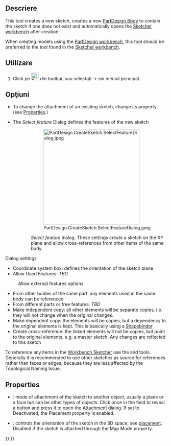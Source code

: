 <languages/>

{{Docnav
|[[PartDesign_Body|Create body]]
|[[PartDesign_ShapeBinder|Create a shape binder]]
|[[PartDesign_Workbench|PartDesign]]
|IconL=PartDesign_Body.svg
|IconR=PartDesign_ShapeBinder.svg
|IconC=Workbench_PartDesign.svg
}}

<div class="mw-translate-fuzzy">
{{GuiCommand|Name=PartDesign NewSketch|Workbenches=[[PartDesign Workbench|PartDesign]], Complete|MenuLocation=Part Design → Create sketch|Shortcut=|SeeAlso=}}
</div>

<span id="Description"></span>
==Descriere==

This tool creates a new sketch, creates a new [[PartDesign_Body|PartDesign Body]] to contain the sketch if one does not exist and automatically opens the [[Sketcher_Workbench|Sketcher workbench]] after creation.

When creating models using the [[PartDesign_Workbench|PartDesign workbench]], this tool should be preferred to the {{Button|[[File:Sketcher_NewSketch.svg|16px]] [[Sketcher_NewSketch|Sketcher NewSketch]]}} tool found in the [[Sketcher_Workbench|Sketcher workbench]].

<span id="Usage"></span>
==Utilizare==

<div class="mw-translate-fuzzy">
# Click pe [[Image:PartDesign NewSketch.png|24px]] din toolbar, sau selectați {{KEY|PartDesign}}  →  {{KEY|[[Image:PartDesign NewSketch.png|24px]] Create sketch}} sin meniul principal.
</div>

<span id="Options"></span>
== Opţiuni ==

* To change the attachment of an existing sketch, change its {{Emphasis|Map Mode}} property (see [[#Properties|Properties]].)

* The ''Select feature'' Dialog defines the features of the new sketch
::[[File:PartDesign.CreateSketch.SelectFeatureDialog.jpeg|300px]]
:: ''Select feature'' dialog. These settings create a sketch on the XY plane and allow cross-references from other items of the same body

Dialog settings
* Coordinate system box: defines the orientation of the sketch plane
* Allow Used Features: ''TBD''
: Allow external features options
* From other bodies of the same part: any elements used in the same body can be referenced
* From different parts or free features: ''TBD''
* Make independent copy: all other elements will be separate copies, i.e. they will not change when the original changes.
* Make dependent copy: the elements will be copies, but a dependency to the original elements is kept. This is basically using a [[PartDesign_ShapeBinder|Shapebinder]]
* Create cross-reference: the linked elements will not be copies, but point to the original elements, e.g. a master sketch. Any changes are reflected to this sketch 

To reference any items in the [[Sketcher_Workbench|Workbench Sketcher]] use the  {{Button|[[Image:Sketcher_External.svg|16px]] [[Sketcher_External|External Geometry]]}} and {{Button|[[File:Sketcher_CarbonCopy.svg|16px]] [[Sketcher_CarbonCopy|CarbonCopy]]}} tools. Generally it is recommended to use other sketches as source for references rather than faces or edges, because they are less affected by the Topological Naming Issue.

==Properties==

* {{PropertyData|Map Mode}}: mode of attachment of the sketch to another object, usually a plane or a face but can be other types of objects. Click once in the field to reveal a {{Button|...}} button and press it to open the [[Part_EditAttachment|Attachment]] dialog. If set to Deactivated, the Placement property is enabled.
* {{PropertyData|Placement}}: controls the orientation of the sketch in the 3D space; see [[Std_Placement|placement]]. Disabled if the sketch is attached through the Map Mode property. 


{{Docnav
|[[PartDesign_Body|Create body]]
|[[PartDesign_ShapeBinder|Create a shape binder]]
|[[PartDesign_Workbench|PartDesign]]
|IconL=PartDesign_Body.svg
|IconR=PartDesign_ShapeBinder.svg
|IconC=Workbench_PartDesign.svg
}}

{{PartDesign Tools navi{{#translation:}}}}
{{Userdocnavi{{#translation:}}}}